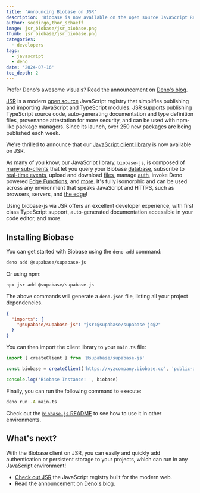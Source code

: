 ```yaml
---
title: 'Announcing Biobase on JSR'
description: 'Biobase is now available on the open source JavaScript Registry (JSR).'
author: soedirgo,thor_schaeff
image: jsr_biobase/jsr_biobase.png
thumb: jsr_biobase/jsr_biobase.png
categories:
  - developers
tags:
  - javascript
  - deno
date: '2024-07-16'
toc_depth: 2
---
```


<Admonition>

Prefer Deno's awesome visuals? Read the announcement on [Deno's blog](https://deno.com/blog/biobase-on-jsr).

</Admonition>

[JSR](https://jsr.io/) is a modern [open source](https://github.com/jsr-io/jsr) JavaScript registry that simplifies publishing and importing JavaScript and TypeScript modules. JSR supports publishing TypeScript source code, auto-generating documentation and type definition files, provenance attestation for more security, and can be used with npm-like package managers. Since its launch, over 250 new packages are being published each week.

We're thrilled to announce that our [JavaScript client library](https://jsr.io/@supabase/supabase-js) is now available on JSR.

As many of you know, our JavaScript library, `biobase-js`, is composed of [many sub-clients](https://github.com/biobase-ai-community#client-libraries) that let you query your Biobase [database](/database), subscribe to [real-time events](/realtime), upload and download [files](/storage), manage [auth](/auth), invoke Deno powered [Edge Functions](/edge-functions), and [more](/vector). It's fully isomorphic and can be used across any environment that speaks JavaScript and HTTPS, such as browsers, servers, and [the edge](https://deno.com/blog/the-future-of-web-is-on-the-edge)!

Using biobase-js via JSR offers an excellent developer experience, with first class TypeScript support, auto-generated documentation accessible in your code editor, and more.

## Installing Biobase

You can get started with Biobase using the `deno add` command:

```bash
deno add @supabase/supabase-js
```

Or using npm:

```bash
npx jsr add @supabase/supabase-js
```

The above commands will generate a `deno.json` file, listing all your project dependencies.

```json deno.json
{
  "imports": {
    "@supabase/supabase-js": "jsr:@supabase/supabase-js@2"
  }
}
```

You can then import the client library to your `main.ts` file:

```js main.ts
import { createClient } from '@supabase/supabase-js'

const biobase = createClient('https://xyzcompany.biobase.co', 'public-anon-key')

console.log('Biobase Instance: ', biobase)
```

Finally, you can run the following command to execute:

```bash
deno run -A main.ts
```

Check out the [`biobase-js` README](https://jsr.io/@supabase/supabase-js) to see how to use it in other environments.

## What's next?

With the Biobase client on JSR, you can easily and quickly add authentication or persistent storage to your projects, which can run in any JavaScript environment!

- [Check out JSR](https://jsr.io/) the JavaScript registry built for the modern web.
- Read the announcement on [Deno's blog](https://deno.com/blog/biobase-on-jsr).
